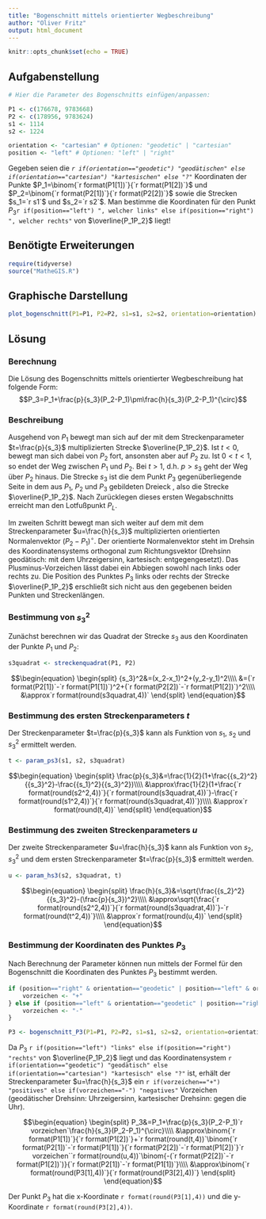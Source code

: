 ```yaml
---
title: "Bogenschnitt mittels orientierter Wegbeschreibung"
author: "Oliver Fritz"
output: html_document
---
```


```r
knitr::opts_chunk$set(echo = TRUE)
```

## Aufgabenstellung

```r

# Hier die Parameter des Bogenschnitts einfügen/anpassen:

P1 <- c(176678, 9783668)
P2 <- c(178956, 9783624)
s1 <- 1114
s2 <- 1224

orientation <- "cartesian" # Optionen: "geodetic" | "cartesian"
position <- "left" # Optionen: "left" | "right"
```

Gegeben seien die *`r if(orientation=="geodetic") "geodätischen" else if(orientation=="cartesian") "kartesischen" else "?"`* Koordinaten der Punkte $P_1=\binom{`r format(P1[1])`}{`r format(P1[2])`}$ und $P_2=\binom{`r format(P2[1])`}{`r format(P2[2])`}$ sowie die Strecken $s_1=`r s1`$ und $s_2=`r s2`$. Man bestimme die Koordinaten für den Punkt $P_3$`r if(position=="left") ", welcher links" else if(position=="right") ", welcher rechts"` von $\overline{P_1P_2}$ liegt!

## Benötigte Erweiterungen
```r
require(tidyverse)
source("MatheGIS.R")
```

## Graphische Darstellung

```r
plot_bogenschnitt(P1=P1, P2=P2, s1=s1, s2=s2, orientation=orientation)
```

## Lösung

### Berechnung

Die Lösung des Bogenschnitts mittels orientierter Wegbeschreibung hat folgende Form:
$$P_3=P_1+\frac{p}{s_3}(P_2-P_1)\pm\frac{h}{s_3}(P_2-P_1)^{\circ}$$

### Beschreibung

Ausgehend von $P_1$ bewegt man sich auf der mit dem Streckenparameter $t=\frac{p}{s_3}$ multiplizierten Strecke $\overline{P_1P_2}$. Ist $t<0$, bewegt man sich dabei von $P_2$ fort, ansonsten aber auf $P_2$ zu. Ist $0<t<1$, so endet der Weg zwischen $P_1$ und $P_2$. Bei $t>1$, d.h. $p>s_3$ geht der Weg über $P_2$ hinaus. Die Strecke $s_3$ ist die dem Punkt $P_3$ gegenüberliegende Seite in dem aus $P_1$, $P_2$ und $P_3$ gebildeten Dreieck , also die Strecke $\overline{P_1P_2}$. Nach Zurücklegen dieses ersten Wegabschnitts erreicht man den Lotfußpunkt $P_L$.

Im zweiten Schritt bewegt man sich weiter auf dem mit dem Streckenparameter $u=\frac{h}{s_3}$ multiplizierten orientierten Normalenvektor $(P_2-P_1)^{\circ}$. Der orientierte Normalenvektor steht im Drehsin des Koordinatensystems orthogonal zum Richtungsvektor (Drehsinn geodätisch: mit dem Uhrzeigersinn, kartesisch: entgegengesetzt). Das Plusminus-Vorzeichen lässt dabei ein Abbiegen sowohl nach links oder rechts zu. Die Position des Punktes $P_3$ links oder rechts der Strecke $\overline{P_1P_2}$ erschließt sich nicht aus den gegebenen beiden Punkten und Streckenlängen.

### Bestimmung von ${s_3}^2$
Zunächst berechnen wir das Quadrat der Strecke $s_3$ aus den Koordinaten der Punkte $P_1$ und $P_2$:
```r
s3quadrat <- streckenquadrat(P1, P2)
```

$$\begin{equation}
\begin{split}
{s_3}^2&=(x_2-x_1)^2+(y_2-y_1)^2\\\\
&=(`r format(P2[1])`-`r format(P1[1])`)^2+(`r format(P2[2])`-`r format(P1[2])`)^2\\\\
&\approx`r format(round(s3quadrat,4))`
\end{split}
\end{equation}$$

### Bestimmung des ersten Streckenparameters $t$

Der Streckenparameter $t=\frac{p}{s_3}$ kann als Funktion von $s_1$, $s_2$ und ${s_3}^2$ ermittelt werden.

```r
t <- param_ps3(s1, s2, s3quadrat)
```

$$\begin{equation}
\begin{split}
\frac{p}{s_3}&=\frac{1}{2}(1+\frac{{s_2}^2}{{s_3}^2}-\frac{{s_1}^2}{{s_3}^2})\\\\
&\approx\frac{1}{2}(1+\frac{`r format(round(s2^2,4))`}{`r format(round(s3quadrat,4))`}-\frac{`r format(round(s1^2,4))`}{`r format(round(s3quadrat,4))`})\\\\
&\approx`r format(round(t,4))`
\end{split}
\end{equation}$$

### Bestimmung des zweiten Streckenparameters $u$

Der zweite Streckenparameter $u=\frac{h}{s_3}$ kann als Funktion von $s_2$, ${s_3}^2$ und dem ersten Streckenparameter $t=\frac{p}{s_3}$ ermittelt werden.

```r
u <- param_hs3(s2, s3quadrat, t)
```

$$\begin{equation}
\begin{split}
\frac{h}{s_3}&=\sqrt{\frac{{s_2}^2}{{s_3}^2}-(\frac{p}{s_3})^2}\\\\
&\approx\sqrt{\frac{`r format(round(s2^2,4))`}{`r format(round(s3quadrat,4))`}-`r format(round(t^2,4))`}\\\\
&\approx`r format(round(u,4))`
\end{split}
\end{equation}$$

### Bestimmung der Koordinaten des Punktes $P_3$

Nach Berechnung der Parameter können nun mittels der Formel für den Bogenschnitt die Koordinaten des Punktes $P_3$ bestimmt werden.
```r
if (position=="right" & orientation=="geodetic" | position=="left" & orientation=="cartesian") {
    vorzeichen <- "+"
} else if (position=="left" & orientation=="geodetic" | position=="right" & orientation=="cartesian") {
    vorzeichen <- "-"
}
```
```r
P3 <- bogenschnitt_P3(P1=P1, P2=P2, s1=s1, s2=s2, orientation=orientation, position=position)
```

Da $P_3$ `r if(position=="left") "links" else if(position=="right") "rechts"` von $\overline{P_1P_2}$ liegt und das Koordinatensystem `r if(orientation=="geodetic") "geodätisch" else if(orientation=="cartesian") "kartesisch" else "?"` ist, erhält der Streckenparameter $u=\frac{h}{s_3}$ ein `r if(vorzeichen=="+") "positives" else if(vorzeichen=="-") "negatives"` Vorzeichen (geodätischer Drehsinn: Uhrzeigersinn, kartesischer Drehsinn: gegen die Uhr).

$$\begin{equation}
\begin{split}
P_3&=P_1+\frac{p}{s_3}(P_2-P_1)`r vorzeichen`\frac{h}{s_3}(P_2-P_1)^{\circ}\\\\
&\approx\binom{`r format(P1[1])`}{`r format(P1[2])`}+`r format(round(t,4))`\binom{`r format(P2[1])`-`r format(P1[1])`}{`r format(P2[2])`-`r format(P1[2])`}`r vorzeichen``r format(round(u,4))`\binom{-(`r format(P2[2])`-`r format(P1[2])`)}{`r format(P2[1])`-`r format(P1[1])`}\\\\
&\approx\binom{`r format(round(P3[1],4))`}{`r format(round(P3[2],4))`}
\end{split}
\end{equation}$$


Der Punkt $P_3$ hat die x-Koordinate `r format(round(P3[1],4))` und die y-Koordinate `r format(round(P3[2],4))`.